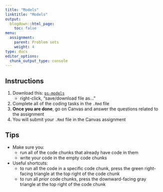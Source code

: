 ```yaml
---
title: "Models"
linktitle: "Models"
output:
  blogdown::html_page:
    toc: false
menu:
  assignment:
    parent: Problem sets
    weight: 4
type: docs
editor_options: 
  chunk_output_type: console
---
```


## Instructions


1. Download this: <i class="far fa-file-archive"></i> [`ps-models`](/problem-sets/ps-models.Rmd)
    - right-click, "save/download file as..."
2. Complete all of the coding tasks in the `.Rmd` file
3. **Once you are done**, go on Canvas and answer the questions related to the assignment
4. You will submit your `.Rmd` file in the Canvas assignment

## Tips

- Make sure you: 
    - run all of the code chunks that already have code in them
    - write your code in the empty code chunks
- Useful shortcuts: 
    - to run all the code in a specific code chunk, press the green right-facing triangle at the top right of the code chunk
    - to run all *prior* code chunks, press the downward-facing gray triangle at the top right of the code chunk
